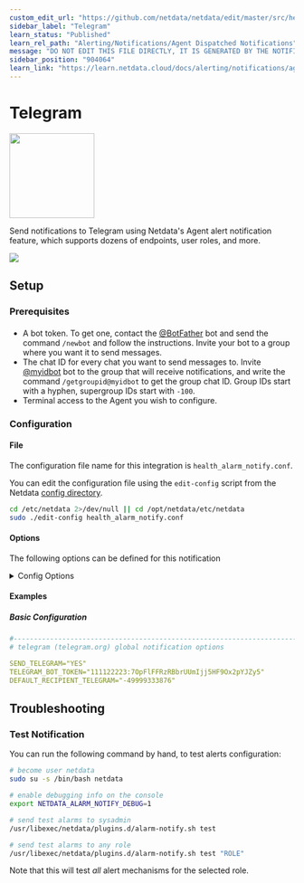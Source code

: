 ```yaml
---
custom_edit_url: "https://github.com/netdata/netdata/edit/master/src/health/notifications/telegram/metadata.yaml"
sidebar_label: "Telegram"
learn_status: "Published"
learn_rel_path: "Alerting/Notifications/Agent Dispatched Notifications"
message: "DO NOT EDIT THIS FILE DIRECTLY, IT IS GENERATED BY THE NOTIFICATION'S metadata.yaml FILE"
sidebar_position: "904064"
learn_link: "https://learn.netdata.cloud/docs/alerting/notifications/agent-dispatched-notifications/telegram"
---
```



# Telegram


<img src="https://netdata.cloud/img/telegram.svg" width="150"/>


Send notifications to Telegram using Netdata's Agent alert notification feature, which supports dozens of endpoints, user roles, and more.



<img src="https://img.shields.io/badge/maintained%20by-Netdata-%2300ab44" />

## Setup

### Prerequisites

#### 

- A bot token. To get one, contact the [@BotFather](https://t.me/BotFather) bot and send the command `/newbot` and follow the instructions. Invite your bot to a group where you want it to send messages.
- The chat ID for every chat you want to send messages to. Invite [@myidbot](https://t.me/myidbot) bot to the group that will receive notifications, and write the command `/getgroupid@myidbot` to get the group chat ID. Group IDs start with a hyphen, supergroup IDs start with `-100`.
- Terminal access to the Agent you wish to configure.



### Configuration

#### File

The configuration file name for this integration is `health_alarm_notify.conf`.


You can edit the configuration file using the `edit-config` script from the
Netdata [config directory](/docs/netdata-agent/configuration#the-netdata-config-directory).

```bash
cd /etc/netdata 2>/dev/null || cd /opt/netdata/etc/netdata
sudo ./edit-config health_alarm_notify.conf
```
#### Options

The following options can be defined for this notification

<details><summary>Config Options</summary>

| Name | Description | Default | Required |
|:----|:-----------|:-------|:--------:|
| SEND_TELEGRAM | Set `SEND_TELEGRAM` to YES | YES | yes |
| TELEGRAM_BOT_TOKEN | set `TELEGRAM_BOT_TOKEN` to your bot token. |  | yes |
| DEFAULT_RECIPIENT_TELEGRAM | Set `DEFAULT_RECIPIENT_TELEGRAM` to the chat ID you want the alert notifications to be sent to. You can define multiple chat IDs like this: -49999333322 -1009999222255. |  | yes |

##### DEFAULT_RECIPIENT_TELEGRAM

All roles will default to this variable if left unconfigured.

The `DEFAULT_RECIPIENT_CUSTOM` can be edited in the following entries at the bottom of the same file:

```conf
role_recipients_telegram[sysadmin]="-49999333324"
role_recipients_telegram[domainadmin]="-49999333389"
role_recipients_telegram[dba]="-10099992222"
role_recipients_telegram[webmaster]="-10099992222 -49999333389"
role_recipients_telegram[proxyadmin]="-49999333344"
role_recipients_telegram[sitemgr]="-49999333876"
```


</details>

#### Examples

##### Basic Configuration



```yaml
#------------------------------------------------------------------------------
# telegram (telegram.org) global notification options

SEND_TELEGRAM="YES"
TELEGRAM_BOT_TOKEN="111122223:7OpFlFFRzRBbrUUmIjj5HF9Ox2pYJZy5"
DEFAULT_RECIPIENT_TELEGRAM="-49999333876"

```


## Troubleshooting

### Test Notification

You can run the following command by hand, to test alerts configuration:

```bash
# become user netdata
sudo su -s /bin/bash netdata

# enable debugging info on the console
export NETDATA_ALARM_NOTIFY_DEBUG=1

# send test alarms to sysadmin
/usr/libexec/netdata/plugins.d/alarm-notify.sh test

# send test alarms to any role
/usr/libexec/netdata/plugins.d/alarm-notify.sh test "ROLE"
```

Note that this will test _all_ alert mechanisms for the selected role.


